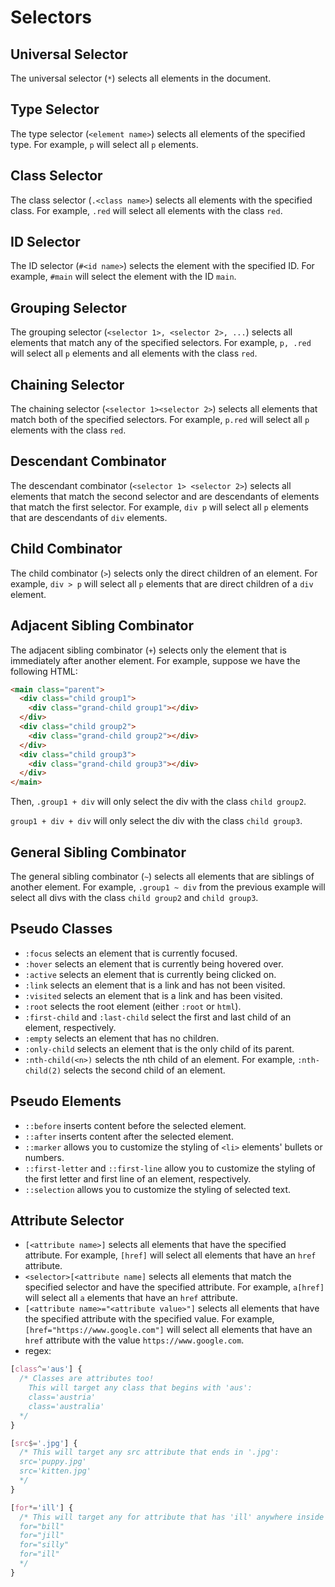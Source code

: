 # Selectors
## Universal Selector
The universal selector (`*`) selects all elements in the document. 
## Type Selector
The type selector (`<element name>`) selects all elements of the specified type. For example, `p` will select all `p` elements.
## Class Selector
The class selector (`.<class name>`) selects all elements with the specified class. For example, `.red` will select all elements with the class `red`.
## ID Selector
The ID selector (`#<id name>`) selects the element with the specified ID. For example, `#main` will select the element with the ID `main`.
## Grouping Selector
The grouping selector (`<selector 1>, <selector 2>, ...`) selects all elements that match any of the specified selectors. For example, `p, .red` will select all `p` elements and all elements with the class `red`.
## Chaining Selector
The chaining selector (`<selector 1><selector 2>`) selects all elements that match both of the specified selectors. For example, `p.red` will select all `p` elements with the class `red`.
## Descendant Combinator
The descendant combinator (`<selector 1> <selector 2>`) selects all elements that match the second selector and are descendants of elements that match the first selector. For example, `div p` will select all `p` elements that are descendants of `div` elements.
## Child Combinator
The child combinator (`>`) selects only the direct children of an element. For example, `div > p` will select all `p` elements that are direct children of a `div` element.
## Adjacent Sibling Combinator
The adjacent sibling combinator (`+`) selects only the element that is immediately after another element. For example, suppose we have the following HTML:
```html
<main class="parent">
  <div class="child group1">
    <div class="grand-child group1"></div>
  </div>
  <div class="child group2">
    <div class="grand-child group2"></div>
  </div>
  <div class="child group3">
    <div class="grand-child group3"></div>
  </div>
</main>
```
Then, `.group1 + div` will only select the div with the class `child group2`.

`group1 + div + div` will only select the div with the class `child group3`.
## General Sibling Combinator
The general sibling combinator (`~`) selects all elements that are siblings of another element. For example, `.group1 ~ div` from the previous example will select all divs with the class `child group2` and `child group3`.
## Pseudo Classes
- `:focus` selects an element that is currently focused.
- `:hover` selects an element that is currently being hovered over.
- `:active` selects an element that is currently being clicked on.
- `:link` selects an element that is a link and has not been visited.
- `:visited` selects an element that is a link and has been visited.
- `:root` selects the root element (either `:root` or `html`).
- `:first-child` and `:last-child` select the first and last child of an element, respectively.
- `:empty` selects an element that has no children.
- `:only-child` selects an element that is the only child of its parent.
- `:nth-child(<n>)` selects the nth child of an element. For example, `:nth-child(2)` selects the second child of an element.
## Pseudo Elements
- `::before` inserts content before the selected element.
- `::after` inserts content after the selected element.
- `::marker` allows you to customize the styling of `<li>` elements' bullets or numbers.
- `::first-letter` and `::first-line` allow you to customize the styling of the first letter and first line of an element, respectively.
- `::selection` allows you to customize the styling of selected text.
## Attribute Selector
- `[<attribute name>]` selects all elements that have the specified attribute. For example, `[href]` will select all elements that have an `href` attribute.
- `<selector>[<attribute name]` selects all elements that match the specified selector and have the specified attribute. For example, `a[href]` will select all `a` elements that have an `href` attribute.
- `[<attribute name>="<attribute value>"]` selects all elements that have the specified attribute with the specified value. For example, `[href="https://www.google.com"]` will select all elements that have an `href` attribute with the value `https://www.google.com`.
- regex:
```css
[class^='aus'] {
  /* Classes are attributes too!
    This will target any class that begins with 'aus':
    class='austria'
    class='australia'
  */
}

[src$='.jpg'] {
  /* This will target any src attribute that ends in '.jpg':
  src='puppy.jpg'
  src='kitten.jpg'
  */
}

[for*='ill'] {
  /* This will target any for attribute that has 'ill' anywhere inside it:
  for="bill"
  for="jill"
  for="silly"
  for="ill"
  */
}
```
  